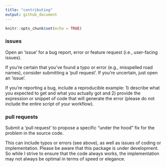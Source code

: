 ```yaml
---
title: "contributing"
output: github_document
---
```


```r
knitr::opts_chunk$set(echo = TRUE)
```

### issues

Open an 'issue' for a bug report, error or feature request (i.e., user-facing issues).

If you're certain that you've found a typo or error (e.g., misspelled road names), consider submitting a 'pull request'. If you're uncertain, just open an 'issue'.

If you're reporting a bug, include a reproducible example: 1) describe what you expected to get and what you actually got and 2) provide the expression or snippet of code that will generate the error (please do not include the entire script of your workflow).

### pull requests

Submit a 'pull request' to propose a specific "under the hood" fix for the problem in the source code.

This can include typos or errors (see above), as well as issues of coding or implementation. Please be aware that this package is under development. So while I strive to ensure that the code always works, the implementation may not always be optimal in terms of speed or elegance.
